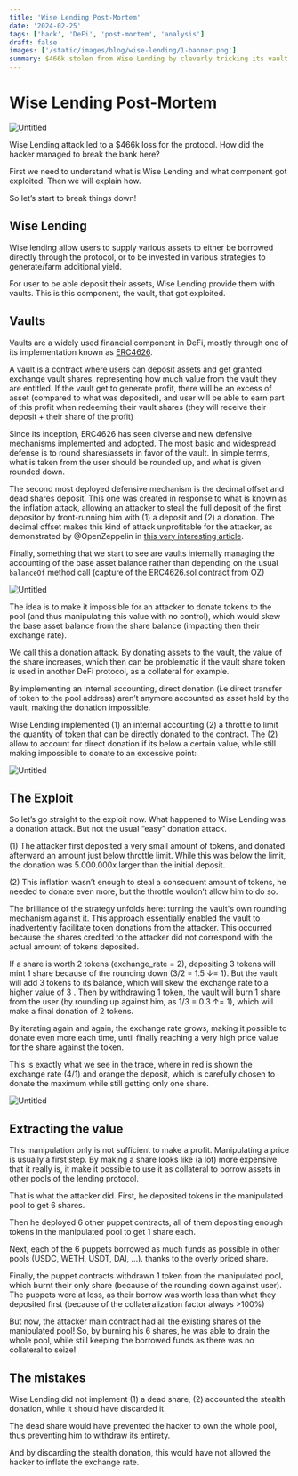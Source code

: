 ```yaml
---
title: 'Wise Lending Post-Mortem'
date: '2024-02-25'
tags: ['hack', 'DeFi', 'post-mortem', 'analysis']
draft: false
images: ['/static/images/blog/wise-lending/1-banner.png']
summary: $466k stolen from Wise Lending by cleverly tricking its vault math
---
```


# Wise Lending Post-Mortem

![Untitled](/static/images/blog/wise-lending/1-banner.png)

Wise Lending attack led to a $466k loss for the protocol. How did the hacker managed to break the bank here?

First we need to understand what is Wise Lending and what component got exploited. Then we will explain how.

So let’s start to break things down!

## Wise Lending

Wise lending allow users to supply various assets to either be borrowed directly through the protocol, or to be invested in various strategies to generate/farm additional yield.

For user to be able deposit their assets, Wise Lending provide them with vaults. This is this component, the vault, that got exploited.

## Vaults

Vaults are a widely used financial component in DeFi, mostly through one of its implementation known as [ERC4626](https://erc4626.info/).

A vault is a contract where users can deposit assets and get granted exchange vault shares, representing how much value from the vault they are entitled. If the vault get to generate profit, there will be an excess of asset (compared to what was deposited), and user will be able to earn part of this profit when redeeming their vault shares (they will receive their deposit + their share of the profit)

Since its inception, ERC4626 has seen diverse and new defensive mechanisms implemented and adopted. The most basic and widespread defense is to round shares/assets in favor of the vault. In simple terms, what is taken from the user should be rounded up, and what is given rounded down.

The second most deployed defensive mechanism is the decimal offset and dead shares deposit. This one was created in response to what is known as the inflation attack, allowing an attacker to steal the full deposit of the first depositor by front-running him with (1) a deposit and (2) a donation. The decimal offset makes this kind of attack unprofitable for the attacker, as demonstrated by @OpenZeppelin in [this very interesting article](https://docs.openzeppelin.com/contracts/4.x/erc4626).

Finally, something that we start to see are vaults internally managing the accounting of the base asset balance rather than depending on the usual `balanceOf` method call (capture of the ERC4626.sol contract from OZ)

![Untitled](/static/images/blog/wise-lending/2-total-assets.png)

The idea is to make it impossible for an attacker to donate tokens to the pool (and thus manipulating this value with no control), which would skew the base asset balance from the share balance (impacting then their exchange rate).

We call this a donation attack. By donating assets to the vault, the value of the share increases, which then can be problematic if the vault share token is used in another DeFi protocol, as a collateral for example.

By implementing an internal accounting, direct donation (i.e direct transfer of token to the pool address) aren’t anymore accounted as asset held by the vault, making the donation impossible.

Wise Lending implemented (1) an internal accounting (2) a throttle to limit the quantity of token that can be directly donated to the contract. The (2) allow to account for direct donation if its below a certain value, while still making impossible to donate to an excessive point:

![Untitled](/static/images/blog/wise-lending/3-_cleanUp.png)

## The Exploit

So let’s go straight to the exploit now. What happened to Wise Lending was a donation attack. But not the usual “easy” donation attack.

(1) The attacker first deposited a very small amount of tokens, and donated afterward an amount just below throttle limit. While this was below the limit, the donation was 5.000.000x larger than the initial deposit.

(2) This inflation wasn’t enough to steal a consequent amount of tokens, he needed to donate even more, but the throttle wouldn’t allow him to do so.

The brilliance of the strategy unfolds here: turning the vault's own rounding mechanism against it. This approach essentially enabled the vault to inadvertently facilitate token donations from the attacker. This occurred because the shares credited to the attacker did not correspond with the actual amount of tokens deposited.

If a share is worth 2 tokens (exchange_rate = 2), depositing 3 tokens will mint 1 share because of the rounding down (3/2 = 1.5 ↓= 1). But the vault will add 3 tokens to its balance, which will skew the exchange rate to a higher value of 3 . Then by withdrawing 1 token, the vault will burn 1 share from the user (by rounding up against him, as 1/3 = 0.3 ↑= 1), which will make a final donation of 2 tokens.

By iterating again and again, the exchange rate grows, making it possible to donate even more each time, until finally reaching a very high price value for the share against the token.

This is exactly what we see in the trace, where in red is shown the exchange rate (4/1) and orange the deposit, which is carefully chosen to donate the maximum while still getting only one share.

![Untitled](/static/images/blog/wise-lending/4-exploit-trace.png)

## Extracting the value

This manipulation only is not sufficient to make a profit. Manipulating a price is usually a first step. By making a share looks like (a lot) more expensive that it really is, it make it possible to use it as collateral to borrow assets in other pools of the lending protocol.

That is what the attacker did. First, he deposited tokens in the manipulated pool to get 6 shares.

Then he deployed 6 other puppet contracts, all of them depositing enough tokens in the manipulated pool to get 1 share each.

Next, each of the 6 puppets borrowed as much funds as possible in other pools (USDC, WETH, USDT, DAI, …). thanks to the overly priced share.

Finally, the puppet contracts withdrawn 1 token from the manipulated pool, which burnt their only share (because of the rounding down against user). The puppets were at loss, as their borrow was worth less than what they deposited first (because of the collateralization factor always >100%)

But now, the attacker main contract had all the existing shares of the manipulated pool! So, by burning his 6 shares, he was able to drain the whole pool, while still keeping the borrowed funds as there was no collateral to seize!

## The mistakes

Wise Lending did not implement (1) a dead share, (2) accounted the stealth donation, while it should have discarded it.

The dead share would have prevented the hacker to own the whole pool, thus preventing him to withdraw its entirety.

And by discarding the stealth donation, this would have not allowed the hacker to inflate the exchange rate.

